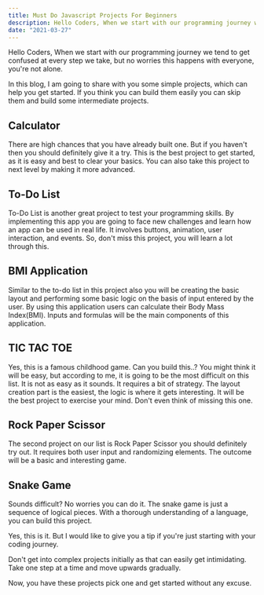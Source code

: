 ```yaml
---
title: Must Do Javascript Projects For Beginners
description: Hello Coders, When we start with our programming journey we tend to get confused at every step we take, but no worries this..
date: "2021-03-27"
---
```


Hello Coders, When we start with our programming journey we tend to get confused at every step we take, but no worries this happens with everyone, you're not alone. 

In this blog, I am going to share with you some simple projects, which can help you get started. If you think you can build them easily you can skip them and build some intermediate projects.

## Calculator

There are high chances that you have already built one. But if you haven't then you should definitely give it a try. This is the best project to get started, as it is easy and best to clear your basics. You can also take this project to next level by making it more advanced.

## To-Do List

To-Do List is another great project to test your programming skills. By implementing this app you are going to face new challenges and learn how an app can be used in real life. It involves buttons, animation, user interaction, and events. So, don't miss this project, you will learn a lot through this.

## BMI Application

Similar to the to-do list in this project also you will be creating the basic layout and performing some basic logic on the basis of input entered by the user. By using this application users can calculate their Body Mass Index(BMI). Inputs and formulas will be the main components of this application.

## TIC TAC TOE

Yes, this is a famous childhood game. Can you build this..? You might think it will be easy, but according to me, it is going to be the most difficult on this list. It is not as easy as it sounds. It requires a bit of strategy. The layout creation part is the easiest, the logic is where it gets interesting. It will be the best project to exercise your mind. Don't even think of missing this one.

## Rock Paper Scissor

The second project on our list is Rock Paper Scissor you should definitely try out. It requires both user input and randomizing elements. The outcome will be a basic and interesting game.

## Snake Game

Sounds difficult? No worries you can do it. The snake game is just a sequence of logical pieces. With a thorough understanding of a language, you can build this project.

Yes, this is it. But I would like to give you a tip if you're just starting with your coding journey. 

> 
Don't get into complex projects initially as that can easily get intimidating. Take one step at a time and move upwards gradually.

Now, you have these projects pick one and get started without any excuse.





